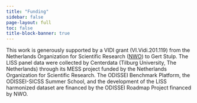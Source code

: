 ```yaml
---
title: "Funding"
sidebar: false
page-layout: full
toc: false
title-block-banner: true
---
```


This work is generously supported by a VIDI grant (VI.Vidi.201.119) from the Netherlands Organization for Scientific Research ([NWO](https://www.nwo.nl/)) to Gert Stulp. The LISS panel data were collected by Centerdata (Tilburg University, The Netherlands) through its MESS project funded by the Netherlands Organization for Scientific Research. The ODISSEI Benchmark Platform, the ODISSEI-SICSS Summer School, and the development of the LISS harmonized dataset are financed by the ODISSEI Roadmap Project financed by NWO. 


